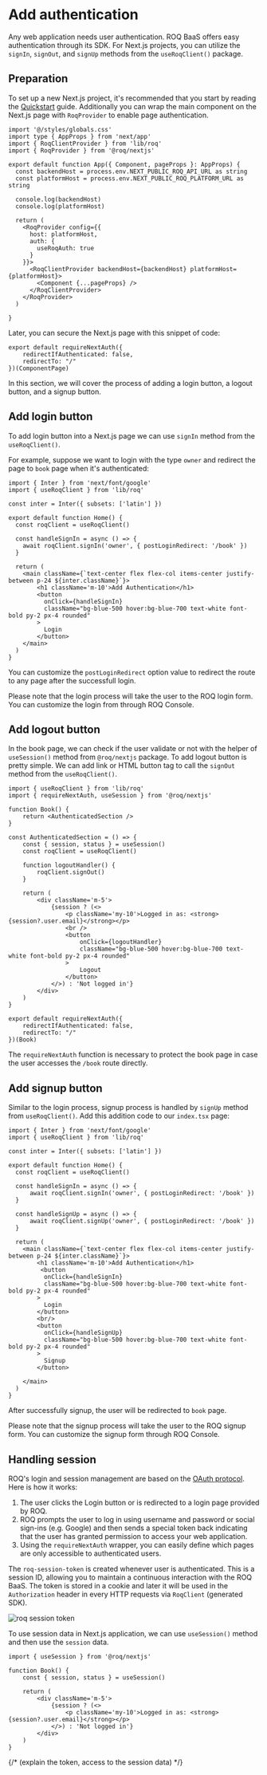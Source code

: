 
# Add authentication

Any web application needs user authentication. ROQ BaaS offers easy authentication through its SDK. For Next.js projects, you can utilize the `signIn`, `signOut`, and `signUp` methods from the `useRoqClient()` package.

## Preparation

To set up a new Next.js project, it's recommended that you start by reading the [Quickstart](/next-js/quickstart) guide. Additionally you can wrap the main component on the Next.js page with `RoqProvider` to enable page authentication.

```tsx filename="_app.tsx"
import '@/styles/globals.css'
import type { AppProps } from 'next/app'
import { RoqClientProvider } from 'lib/roq'
import { RoqProvider } from '@roq/nextjs'

export default function App({ Component, pageProps }: AppProps) {
  const backendHost = process.env.NEXT_PUBLIC_ROQ_API_URL as string
  const platformHost = process.env.NEXT_PUBLIC_ROQ_PLATFORM_URL as string

  console.log(backendHost)
  console.log(platformHost)
  
  return (
    <RoqProvider config={{
      host: platformHost,
      auth: {
        useRoqAuth: true
      }
    }}>
      <RoqClientProvider backendHost={backendHost} platformHost={platformHost}>
        <Component {...pageProps} />
      </RoqClientProvider>
    </RoqProvider>
  )
 
}
```

Later, you can secure the Next.js page with this snippet of code:

```tsx 
export default requireNextAuth({
	redirectIfAuthenticated: false,
	redirectTo: "/"
})(ComponentPage)
```

In this section, we will cover the process of adding a login button, a logout button, and a signup button.

## Add login button

To add login button into a Next.js page we can use `signIn` method from the `useRoqClient()`. 

For example, suppose we want to login with the type `owner` and redirect the page to `book` page when it's authenticated:

```tsx filename="index.tsx" {10}
import { Inter } from 'next/font/google'
import { useRoqClient } from 'lib/roq'

const inter = Inter({ subsets: ['latin'] })

export default function Home() {
  const roqClient = useRoqClient()

  const handleSignIn = async () => {
	await roqClient.signIn('owner', { postLoginRedirect: '/book' })
  }

  return (
    <main className={`text-center flex flex-col items-center justify-between p-24 ${inter.className}`}>
        <h1 className='m-10'>Add Authentication</h1>
	    <button 
          onClick={handleSignIn}
          className="bg-blue-500 hover:bg-blue-700 text-white font-bold py-2 px-4 rounded"
        >
          Login
        </button>
    </main>
  )
}
```

You can customize the `postLoginRedirect` option value to redirect the route to any page after the successfull login.

<Callout type="info">
Please note that the login process will take the user to the ROQ login form. You can customize the login from through ROQ Console.
</Callout>

## Add logout button

In the book page, we can check if the user validate or not with the helper of `useSession()` method from `@roq/nextjs` package. To add logout button is pretty simple. We can add link or HTML button tag to call the `signOut` method from the `useRoqClient()`.

```tsx filename="book.tsx" {13}
import { useRoqClient } from 'lib/roq'
import { requireNextAuth, useSession } from '@roq/nextjs'

function Book() {
	return <AuthenticatedSection />
}

const AuthenticatedSection = () => {
	const { session, status } = useSession()
	const roqClient = useRoqClient()
	
	function logoutHandler() {
		roqClient.signOut()
	}

	return (
		<div className='m-5'>
			{session ? (<>
				<p className='my-10'>Logged in as: <strong>{session?.user.email}</strong></p>
				<br />
				<button
					onClick={logoutHandler}
					className="bg-blue-500 hover:bg-blue-700 text-white font-bold py-2 px-4 rounded"
				>
					Logout
				</button>
			</>) : 'Not logged in'}
		</div>
	)
}

export default requireNextAuth({
	redirectIfAuthenticated: false,
	redirectTo: "/"
})(Book)
```
The `requireNextAuth` function is necessary to protect the book page in case the user accesses the `/book` route directly. 

## Add signup button

Similar to the login process, signup process is handled by `signUp` method from `useRoqClient()`. Add this addition code to our `index.tsx` page:

```tsx filename="index.tsx" {14}
import { Inter } from 'next/font/google'
import { useRoqClient } from 'lib/roq'

const inter = Inter({ subsets: ['latin'] })

export default function Home() {
  const roqClient = useRoqClient()

  const handleSignIn = async () => {
      await roqClient.signIn('owner', { postLoginRedirect: '/book' })
  }

  const handleSignUp = async () => {
      await roqClient.signUp('owner', { postLoginRedirect: '/book' })
  }

  return (
    <main className={`text-center flex flex-col items-center justify-between p-24 ${inter.className}`}>
        <h1 className='m-10'>Add Authentication</h1>
	     <button 
          onClick={handleSignIn}
          className="bg-blue-500 hover:bg-blue-700 text-white font-bold py-2 px-4 rounded"
        >
          Login
        </button>
        <br/>
        <button 
          onClick={handleSignUp}
          className="bg-blue-500 hover:bg-blue-700 text-white font-bold py-2 px-4 rounded"
        >
          Signup
        </button>

    </main>
  )
}
```
After successfully signup, the user will be redirected to `book` page.

<Callout type="info">
Please note that the signup process will take the user to the ROQ signup form. You can customize the signup form through ROQ Console.
</Callout>

## Handling session 

ROQ's login and session management are based on the [OAuth protocol](https://oauth.net/2/). Here is how it works:

1. The user clicks the Login button or is redirected to a login page provided by ROQ.
2. ROQ prompts the user to log in using username and password or social sign-ins (e.g. Google) and then sends a special token back indicating that the user has granted permission to access your web application.
3. Using the `requireNextAuth` wrapper, you can easily define which pages are only accessible to authenticated users.

The `roq-session-token` is created whenever user is authenticated. This is a session ID, allowing you to maintain a continuous interaction with the ROQ BaaS. The token is stored in a cookie and later it will be used in the `Authorization` header in every HTTP requests via `RoqClient` (generated SDK).


![roq session token](/screenshots/roq-session-token.png)

To use session data in Next.js application, we can use `useSession()` method and then use the `session` data.

```tsx
import { useSession } from '@roq/nextjs'

function Book() {
	const { session, status } = useSession()

	return (
		<div className='m-5'>
			{session ? (<>
				<p className='my-10'>Logged in as: <strong>{session?.user.email}</strong></p>
			</>) : 'Not logged in'}
		</div>
	)
}
```



{/*
(explain the token, access to the session data)
*/}